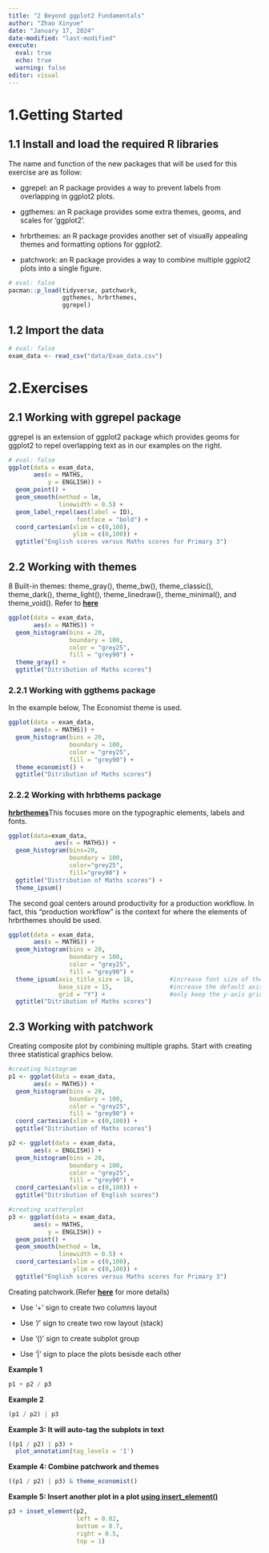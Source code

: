 ```yaml
---
title: "2 Beyond ggplot2 Fundamentals"
author: "Zhao Xinyue"
date: "January 17, 2024"
date-modified: "last-modified"
execute: 
  eval: true
  echo: true
  warning: false
editor: visual
---
```


# 1.Getting Started

## 1.1 Install and load the required R libraries

The name and function of the new packages that will be used for this exercise are as follow:

-   ggrepel: an R package provides a way to prevent labels from overlapping in ggplot2 plots.

-   ggthemes: an R package provides some extra themes, geoms, and scales for ‘ggplot2’.

-   hrbrthemes: an R package provides another set of visually appealing themes and formatting options for ggplot2.

-   patchwork: an R package provides a way to combine multiple ggplot2 plots into a single figure.

```r
# eval: false
pacman::p_load(tidyverse, patchwork, 
               ggthemes, hrbrthemes,
               ggrepel)
```

## 1.2 Import the data

```r
# eval: false
exam_data <- read_csv("data/Exam_data.csv")
```

# 2.Exercises

## 2.1 Working with ggrepel package

ggrepel is an extension of ggplot2 package which provides geoms for ggplot2 to repel overlapping text as in our examples on the right.

```r
# eval: false
ggplot(data = exam_data,
       aes(x = MATHS,
           y = ENGLISH)) +
  geom_point() +
  geom_smooth(method = lm,
              linewidth = 0.5) +
  geom_label_repel(aes(label = ID),
                   fontface = "bold") +
  coord_cartesian(xlim = c(0,100),
                  ylim = c(0,100)) +
  ggtitle("English scores versus Maths scores for Primary 3")
```

## 2.2 Working with themes

8 Built-in themes: theme_gray(), theme_bw(), theme_classic(), theme_dark(), theme_light(), theme_linedraw(), theme_minimal(), and theme_void(). Refer to [**here**](https://ggplot2.tidyverse.org/reference/#themes)

```r
ggplot(data = exam_data,
       aes(x = MATHS)) +
  geom_histogram(bins = 20,
                 boundary = 100,
                 color = "grey25",
                 fill = "grey90") +
  theme_gray() +
  ggtitle("Ditribution of Maths scores")
```

### 2.2.1 Working with ggthems package

In the example below, The Economist theme is used.

```r
ggplot(data = exam_data,
       aes(x = MATHS)) +
  geom_histogram(bins = 20,
                 boundary = 100,
                 color = "grey25",
                 fill = "grey90") +
  theme_economist() +
  ggtitle("Ditribution of Maths scores")
```

### 2.2.2 Working with hrbthems package

[**hrbrthemes**](https://cinc.rud.is/web/packages/hrbrthemes/)This focuses more on the typographic elements, labels and fonts.

```r
ggplot(data=exam_data, 
             aes(x = MATHS)) +
  geom_histogram(bins=20, 
                 boundary = 100,
                 color="grey25", 
                 fill="grey90") +
  ggtitle("Distribution of Maths scores") +
  theme_ipsum()
```

The second goal centers around productivity for a production workflow. In fact, this “production workflow” is the context for where the elements of hrbrthemes should be used.

```r
ggplot(data = exam_data,
       aes(x = MATHS)) +
  geom_histogram(bins = 20,
                 boundary = 100,
                 color = "grey25",
                 fill = "grey90") +
  theme_ipsum(axis_title_size = 18,          #increase font size of the axis title to 18
              base_size = 15,                #increase the default axis label to 15
              grid = "Y") +                  #only keep the y-axis grid line -> remove the x-axis grid lines
  ggtitle("Ditribution of Maths scores")
```

## 2.3 Working with patchwork

Creating composite plot by combining multiple graphs. Start with creating three statistical graphics below.

```r
#creating histogram
p1 <- ggplot(data = exam_data,
       aes(x = MATHS)) +
  geom_histogram(bins = 20,
                 boundary = 100,
                 color = "grey25",
                 fill = "grey90") +
  coord_cartesian(xlim = c(0,100)) +
  ggtitle("Ditribution of Maths scores")

p2 <- ggplot(data = exam_data,
       aes(x = ENGLISH)) +
  geom_histogram(bins = 20,
                 boundary = 100,
                 color = "grey25",
                 fill = "grey90") +
  coord_cartesian(xlim = c(0,100)) +
  ggtitle("Ditribution of English scores")

#creating scatterplot
p3 <- ggplot(data = exam_data,
       aes(x = MATHS,
           y = ENGLISH)) +
  geom_point() +
  geom_smooth(method = lm,
              linewidth = 0.5) +
  coord_cartesian(xlim = c(0,100),
                  ylim = c(0,100)) +
  ggtitle("English scores versus Maths scores for Primary 3")
```

Creating patchwork.(Refer [**here**](https://patchwork.data-imaginist.com/articles/guides/assembly.html) for more details)

-   Use ‘+’ sign to create two columns layout

-   Use ‘/’ sign to create two row layout (stack)

-   Use ‘()’ sign to create subplot group

-   Use ‘\|’ sign to place the plots besisde each other

**Example 1**

```r
p1 + p2 / p3
```

**Example 2**

```r
(p1 / p2) | p3
```

**Example 3: It will auto-tag the subplots in text**

```r
((p1 / p2) | p3) +
  plot_annotation(tag_levels = 'I')
```

**Example 4: Combine patchwork and themes**

```r
((p1 / p2) | p3) & theme_economist()
```

**Example 5: Insert another plot in a plot [using insert_element()](https://patchwork.data-imaginist.com/reference/inset_element.html)**

```r
p3 + inset_element(p2,
                   left = 0.02,
                   bottom = 0.7,
                   right = 0.5,
                   top = 1)
```
